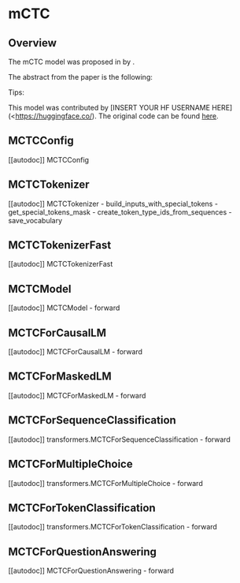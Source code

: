 <!--Copyright 2022 The HuggingFace Team. All rights reserved.

Licensed under the Apache License, Version 2.0 (the "License"); you may not use this file except in compliance with
the License. You may obtain a copy of the License at

http://www.apache.org/licenses/LICENSE-2.0

Unless required by applicable law or agreed to in writing, software distributed under the License is distributed on
an "AS IS" BASIS, WITHOUT WARRANTIES OR CONDITIONS OF ANY KIND, either express or implied. See the License for the
specific language governing permissions and limitations under the License.
-->

# mCTC

## Overview

The mCTC model was proposed in [<INSERT PAPER NAME HERE>](<INSERT PAPER LINK HERE>)  by <INSERT AUTHORS HERE>. <INSERT SHORT SUMMARY HERE>

The abstract from the paper is the following:

*<INSERT PAPER ABSTRACT HERE>*

Tips:

<INSERT TIPS ABOUT MODEL HERE>

This model was contributed by [INSERT YOUR HF USERNAME HERE](<https://huggingface.co/<INSERT YOUR HF USERNAME HERE>). The original code can be found [here](<INSERT LINK TO GITHUB REPO HERE>).

## MCTCConfig

[[autodoc]] MCTCConfig


## MCTCTokenizer

[[autodoc]] MCTCTokenizer
    - build_inputs_with_special_tokens
    - get_special_tokens_mask
    - create_token_type_ids_from_sequences
    - save_vocabulary


## MCTCTokenizerFast

[[autodoc]] MCTCTokenizerFast


## MCTCModel

[[autodoc]] MCTCModel
    - forward


## MCTCForCausalLM

[[autodoc]] MCTCForCausalLM
    - forward


## MCTCForMaskedLM

[[autodoc]] MCTCForMaskedLM
    - forward


## MCTCForSequenceClassification

[[autodoc]] transformers.MCTCForSequenceClassification
    - forward

## MCTCForMultipleChoice

[[autodoc]] transformers.MCTCForMultipleChoice
    - forward


## MCTCForTokenClassification

[[autodoc]] transformers.MCTCForTokenClassification
    - forward


## MCTCForQuestionAnswering

[[autodoc]] MCTCForQuestionAnswering
    - forward